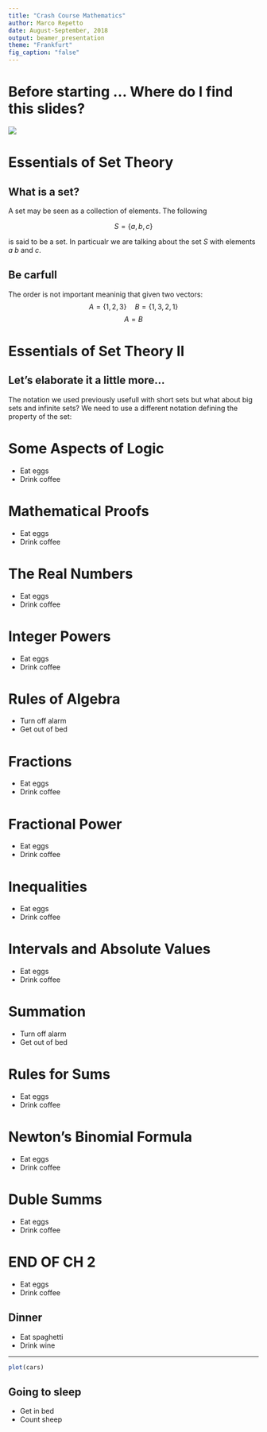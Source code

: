 ```yaml
---
title: "Crash Course Mathematics"
author: Marco Repetto
date: August-September, 2018
output: beamer_presentation
theme: "Frankfurt"
fig_caption: "false"
---
```


# Before starting ... Where do I find this slides?
![](img/crying-meme-slide.png)

# Essentials of Set Theory

## What is a set?
A set may be seen as a collection of elements. The following 

$$ S = \{a,b,c\} $$ 

is said to be a set. In particualr we are talking about the set $S$ with elements $a$ $b$ and $c$.

## Be carfull
The order is not important meaninig that given two vectors:
$$ A = \{1,2,3\} \quad B = \{1,3,2,1\} $$
$$ A = B $$

# Essentials of Set Theory II

## Let's elaborate it a little more...
The notation we used previously usefull with short sets but what about big sets and infinite sets? We need to use  a different notation defining the property of the set:

# Some Aspects of Logic

- Eat eggs
- Drink coffee

# Mathematical Proofs

- Eat eggs
- Drink coffee

# The Real Numbers

- Eat eggs
- Drink coffee

# Integer Powers

- Eat eggs
- Drink coffee

# Rules of Algebra

- Turn off alarm
- Get out of bed

# Fractions

- Eat eggs
- Drink coffee

# Fractional Power

- Eat eggs
- Drink coffee

# Inequalities

- Eat eggs
- Drink coffee

# Intervals and Absolute Values

- Eat eggs
- Drink coffee

# Summation

- Turn off alarm
- Get out of bed

# Rules for Sums

- Eat eggs
- Drink coffee

# Newton's Binomial Formula

- Eat eggs
- Drink coffee

# Duble Summs

- Eat eggs
- Drink coffee

# END OF CH 2

- Eat eggs
- Drink coffee



## Dinner

- Eat spaghetti
- Drink wine

---

```r
plot(cars)
```

## Going to sleep

- Get in bed
- Count sheep

